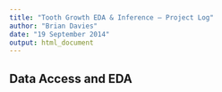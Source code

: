 ```yaml
---
title: "Tooth Growth EDA & Inference — Project Log"
author: "Brian Davies"
date: "19 September 2014"
output: html_document
---
```


## Data Access and EDA
